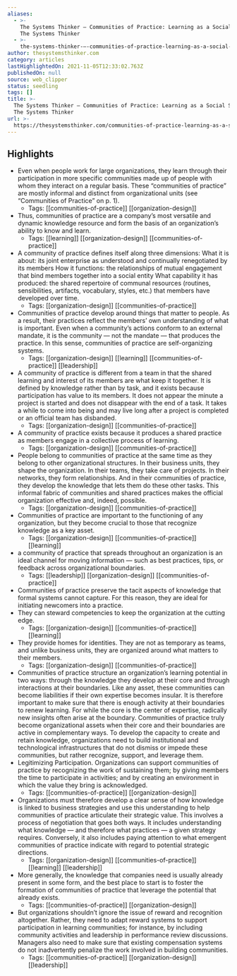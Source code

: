 ```yaml
---
aliases:
  - >-
    The Systems Thinker – Communities of Practice: Learning as a Social System -
    The Systems Thinker
  - >-
    the-systems-thinker-–-communities-of-practice-learning-as-a-social-system-the-systems-thinker
author: thesystemsthinker.com
category: articles
lastHighlightedOn: 2021-11-05T12:33:02.763Z
publishedOn: null
source: web_clipper
status: seedling
tags: []
title: >-
  The Systems Thinker – Communities of Practice: Learning as a Social System -
  The Systems Thinker
url: >-
  https://thesystemsthinker.com/communities-of-practice-learning-as-a-social-system/?utm_source=pocket_mylist
---
```

## Highlights

- Even when people work for large organizations, they learn through their participation in more specific communities made up of people with whom they interact on a regular basis. These “communities of practice” are mostly informal and distinct from organizational units (see “Communities of Practice” on p. 1).
    - Tags: [[communities-of-practice]] [[organization-design]]
- Thus, communities of practice are a company’s most versatile and dynamic knowledge resource and form the basis of an organization’s ability to know and learn.
    - Tags: [[learning]] [[organization-design]] [[communities-of-practice]]
- A community of practice defines itself along three dimensions: What it is about: its joint enterprise as understood and continually renegotiated by its members How it functions: the relationships of mutual engagement that bind members together into a social entity What capability it has produced: the shared repertoire of communal resources (routines, sensibilities, artifacts, vocabulary, styles, etc.) that members have developed over time.
    - Tags: [[organization-design]] [[communities-of-practice]]
- Communities of practice develop around things that matter to people. As a result, their practices reflect the members’ own understanding of what is important. Even when a community’s actions conform to an external mandate, it is the community — not the mandate — that produces the practice. In this sense, communities of practice are self-organizing systems.
    - Tags: [[organization-design]] [[learning]] [[communities-of-practice]] [[leadership]]
- A community of practice is different from a team in that the shared learning and interest of its members are what keep it together. It is defined by knowledge rather than by task, and it exists because participation has value to its members. It does not appear the minute a project is started and does not disappear with the end of a task. It takes a while to come into being and may live long after a project is completed or an official team has disbanded.
    - Tags: [[organization-design]] [[communities-of-practice]]
- A community of practice exists because it produces a shared practice as members engage in a collective process of learning.
    - Tags: [[organization-design]] [[communities-of-practice]]
- People belong to communities of practice at the same time as they belong to other organizational structures. In their business units, they shape the organization. In their teams, they take care of projects. In their networks, they form relationships. And in their communities of practice, they develop the knowledge that lets them do these other tasks. This informal fabric of communities and shared practices makes the official organization effective and, indeed, possible.
    - Tags: [[organization-design]] [[communities-of-practice]]
- Communities of practice are important to the functioning of any organization, but they become crucial to those that recognize knowledge as a key asset.
    - Tags: [[organization-design]] [[communities-of-practice]] [[learning]]
- a community of practice that spreads throughout an organization is an ideal channel for moving information — such as best practices, tips, or feedback across organizational boundaries.
    - Tags: [[leadership]] [[organization-design]] [[communities-of-practice]]
- Communities of practice preserve the tacit aspects of knowledge that formal systems cannot capture. For this reason, they are ideal for initiating newcomers into a practice.
- They can steward competencies to keep the organization at the cutting edge.
    - Tags: [[organization-design]] [[communities-of-practice]] [[learning]]
- They provide homes for identities. They are not as temporary as teams, and unlike business units, they are organized around what matters to their members.
    - Tags: [[organization-design]] [[communities-of-practice]]
- Communities of practice structure an organization’s learning potential in two ways: through the knowledge they develop at their core and through interactions at their boundaries. Like any asset, these communities can become liabilities if their own expertise becomes insular. It is therefore important to make sure that there is enough activity at their boundaries to renew learning. For while the core is the center of expertise, radically new insights often arise at the boundary. Communities of practice truly become organizational assets when their core and their boundaries are active in complementary ways. To develop the capacity to create and retain knowledge, organizations need to build institutional and technological infrastructures that do not dismiss or impede these communities, but rather recognize, support, and leverage them.
- Legitimizing Participation. Organizations can support communities of practice by recognizing the work of sustaining them; by giving members the time to participate in activities; and by creating an environment in which the value they bring is acknowledged.
    - Tags: [[communities-of-practice]] [[organization-design]]
- Organizations must therefore develop a clear sense of how knowledge is linked to business strategies and use this understanding to help communities of practice articulate their strategic value. This involves a process of negotiation that goes both ways. It includes understanding what knowledge — and therefore what practices — a given strategy requires. Conversely, it also includes paying attention to what emergent communities of practice indicate with regard to potential strategic directions.
    - Tags: [[organization-design]] [[communities-of-practice]] [[learning]] [[leadership]]
- More generally, the knowledge that companies need is usually already present in some form, and the best place to start is to foster the formation of communities of practice that leverage the potential that already exists.
    - Tags: [[communities-of-practice]] [[organization-design]]
- But organizations shouldn’t ignore the issue of reward and recognition altogether. Rather, they need to adapt reward systems to support participation in learning communities; for instance, by including community activities and leadership in performance review discussions. Managers also need to make sure that existing compensation systems do not inadvertently penalize the work involved in building communities.
    - Tags: [[communities-of-practice]] [[organization-design]] [[leadership]]
